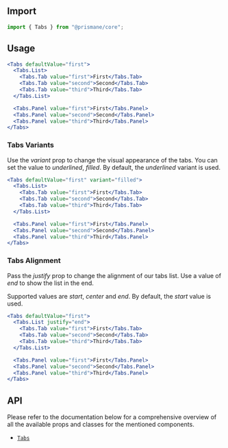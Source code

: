 ## Import

```js
import { Tabs } from "@prismane/core";
```

## Usage

```jsx preview
<Tabs defaultValue="first">
  <Tabs.List>
    <Tabs.Tab value="first">First</Tabs.Tab>
    <Tabs.Tab value="second">Second</Tabs.Tab>
    <Tabs.Tab value="third">Third</Tabs.Tab>
  </Tabs.List>

  <Tabs.Panel value="first">First</Tabs.Panel>
  <Tabs.Panel value="second">Second</Tabs.Panel>
  <Tabs.Panel value="third">Third</Tabs.Panel>
</Tabs>
```

### Tabs Variants

Use the _variant_ prop to change the visual appearance of the tabs. You can set the value to _underlined_, _filled_. By default, the _underlined_ variant is used.

```jsx preview
<Tabs defaultValue="first" variant="filled">
  <Tabs.List>
    <Tabs.Tab value="first">First</Tabs.Tab>
    <Tabs.Tab value="second">Second</Tabs.Tab>
    <Tabs.Tab value="third">Third</Tabs.Tab>
  </Tabs.List>

  <Tabs.Panel value="first">First</Tabs.Panel>
  <Tabs.Panel value="second">Second</Tabs.Panel>
  <Tabs.Panel value="third">Third</Tabs.Panel>
</Tabs>
```

### Tabs Alignment

Pass the _justify_ prop to change the alignment of our tabs list. Use a value of _end_ to show the list in the end.

Supported values are _start_, _center_ and _end_. By default, the _start_ value is used.

```jsx preview
<Tabs defaultValue="first">
  <Tabs.List justify="end">
    <Tabs.Tab value="first">First</Tabs.Tab>
    <Tabs.Tab value="second">Second</Tabs.Tab>
    <Tabs.Tab value="third">Third</Tabs.Tab>
  </Tabs.List>

  <Tabs.Panel value="first">First</Tabs.Panel>
  <Tabs.Panel value="second">Second</Tabs.Panel>
  <Tabs.Panel value="third">Third</Tabs.Panel>
</Tabs>
```

## API

Please refer to the documentation below for a comprehensive overview of all the available props and classes for the mentioned components.

- [`Tabs`](/docs/components-api/tabs-api)
